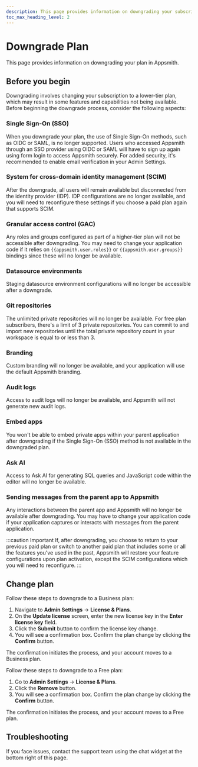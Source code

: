 ```yaml
---
description: This page provides information on downgrading your subscription plan in Appsmith. 
toc_max_heading_level: 2
---
```



# Downgrade Plan

This page provides information on downgrading your plan in Appsmith.

## Before you begin

Downgrading involves changing your subscription to a lower-tier plan, which may result in some features and capabilities not being available. Before beginning the downgrade process, consider the following aspects:

### Single Sign-On (SSO)

When you downgrade your plan, the use of Single Sign-On methods, such as OIDC or SAML, is no longer supported. Users who accessed Appsmith through an SSO provider using OIDC or SAML will have to sign up again using form login to access Appsmith securely. For added security, it's recommended to enable email verification in your Admin Settings.

### System for cross-domain identity management (SCIM)

After the downgrade, all users will remain available but disconnected from the identity provider (IDP). IDP configurations are no longer available, and you will need to reconfigure these settings if you choose a paid plan again that supports SCIM.

### Granular access control (GAC)

Any roles and groups configured as part of a higher-tier plan will not be accessible after downgrading. You may need to change your application code if it relies on `{{appsmith.user.roles}}` or `{{appsmith.user.groups}}` bindings since these will no longer be available.

### Datasource environments

Staging datasource environment configurations will no longer be accessible after a downgrade.

### Git repositories



The unlimited private repositories will no longer be available. For free plan subscribers, there's a limit of 3 private repositories. You can commit to and import new repositories until the total private repository count in your workspace is equal to or less than 3.

### Branding

Custom branding will no longer be available, and your application will use the default Appsmith branding.

### Audit logs

Access to audit logs will no longer be available, and Appsmith will not generate new audit logs.

### Embed apps

You won't be able to embed private apps within your parent application after downgrading if the Single Sign-On (SSO) method is not available in the downgraded plan.

### Ask AI

Access to Ask AI for generating SQL queries and JavaScript code within the editor will no longer be available.

### Sending messages from the parent app to Appsmith

Any interactions between the parent app and Appsmith will no longer be available after downgrading. You may have to change your application code if your application captures or interacts with messages from the parent application.

:::caution Important
If, after downgrading, you choose to return to your previous paid plan or switch to another paid plan that includes some or all the features you've used in the past, Appsmith will restore your feature configurations upon plan activation, except the SCIM configurations which you will need to reconfigure.
:::

## Change plan

<Tabs queryString="downgrade-plan-type">
<TabItem label="Downgrade to Business plan" value="downgrade-to-business-plan">

  Follow these steps to downgrade to a Business plan:

  1. Navigate to **Admin Settings** → **License & Plans**.
  2. On the **Update license** screen, enter the new license key in the **Enter license key** field.
  3. Click the **Submit** button to confirm the license key change.
  4. You will see a confirmation box. Confirm the plan change by clicking the **Confirm** button.
  
The confirmation initiates the process, and your account moves to a Business plan.

</TabItem>

<TabItem label="Downgrade to Free plan" value="downgrade-to-free-plan">

Follow these steps to downgrade to a Free plan:

1. Go to **Admin Settings** → **License & Plans**.
2. Click the **Remove** button.
3. You will see a confirmation box. Confirm the plan change by clicking the **Confirm** button.

The confirmation initiates the process, and your account moves to a Free plan.

</TabItem>
</Tabs>

## Troubleshooting

If you face issues, contact the support team using the chat widget at the bottom right of this page.